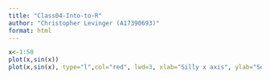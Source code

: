 ```yaml
---
title: "Class04-Into-to-R"
author: "Christopher Levinger (A17390693)"
format: html
---
```


```r
x<-1:50
plot(x,sin(x))
plot(x,sin(x), type="l",col="red", lwd=3, xlab="Silly x axis", ylab="Sensible y axis")
```

